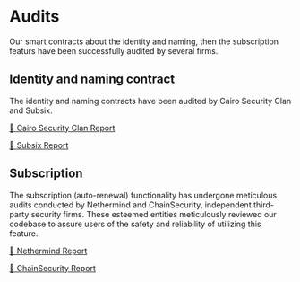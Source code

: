 # Audits


Our smart contracts about the identity and naming, then the subscription featurs have been successfully audited by several firms.


## Identity and naming contract


The identity and naming contracts have been audited by Cairo Security Clan and Subsix.


[🔗 Cairo Security Clan Report](https://github.com/starknet-id/naming/blob/testnet/audits/cairo_security_clan.pdf)

[🔗 Subsix Report](https://github.com/starknet-id/naming/blob/testnet/audits/subsix.pdf)


## Subscription

The subscription (auto-renewal) functionality has undergone meticulous audits conducted by Nethermind and ChainSecurity, independent third-party security firms. These esteemed entities meticulously reviewed our codebase to assure users of the safety and reliability of utilizing this feature.

[🔗 Nethermind Report](https://github.com/starknet-id/auto_renew_contract/blob/main/audits/nethermind.pdf)

[🔗 ChainSecurity Report](https://github.com/starknet-id/auto_renew_contract/blob/main/audits/chainsecurity.pdf)
